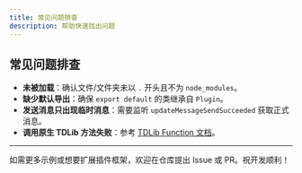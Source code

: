 ```yaml
---
title: 常见问题排查
description: 帮助快速找出问题
---
```


## 常见问题排查

- **未被加载**：确认文件/文件夹未以 `.` 开头且不为 `node_modules`。
- **缺少默认导出**：确保 `export default` 的类继承自 `Plugin`。
- **发送消息只出现临时消息**：需要监听 `updateMessageSendSucceeded` 获取正式消息。
- **调用原生 TDLib 方法失败**：参考 [TDLib Function 文档](https://core.telegram.org/tdlib/docs/classtd_1_1td__api_1_1_function.html)。

---

如需更多示例或想要扩展插件框架，欢迎在仓库提出 Issue 或 PR。祝开发顺利！
